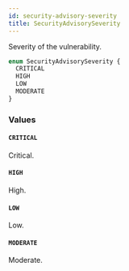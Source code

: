 ```yaml
---
id: security-advisory-severity
title: SecurityAdvisorySeverity
---
```


Severity of the vulnerability.

```graphql
enum SecurityAdvisorySeverity {
  CRITICAL
  HIGH
  LOW
  MODERATE
}
```

### Values

#### `CRITICAL`

Critical.

#### `HIGH`

High.

#### `LOW`

Low.

#### `MODERATE`

Moderate.
